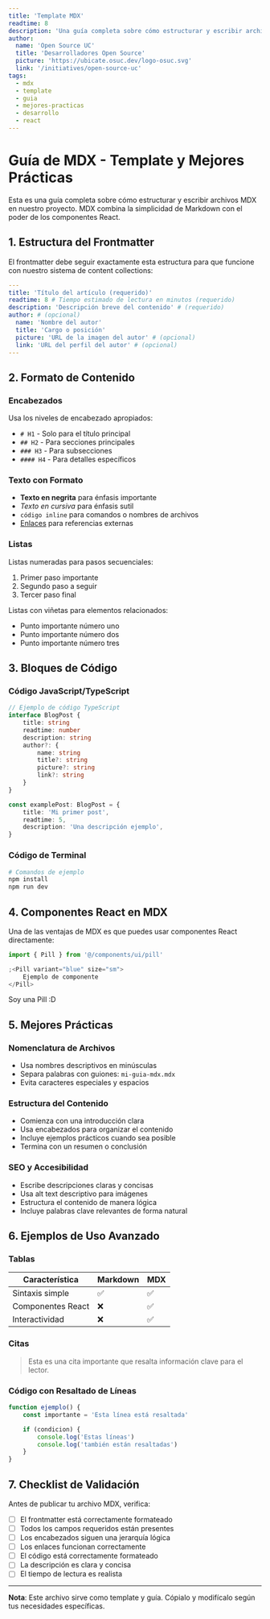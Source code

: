 ```yaml
---
title: 'Template MDX'
readtime: 8
description: 'Una guía completa sobre cómo estructurar y escribir archivos MDX en nuestro proyecto. Incluye ejemplos de frontmatter, componentes React, y mejores prácticas de formato.'
author:
  name: 'Open Source UC'
  title: 'Desarrolladores Open Source'
  picture: 'https://ubicate.osuc.dev/logo-osuc.svg'
  link: '/initiatives/open-source-uc'
tags:
  - mdx
  - template
  - guia
  - mejores-practicas
  - desarrollo
  - react
---
```


# Guía de MDX - Template y Mejores Prácticas

Esta es una guía completa sobre cómo estructurar y escribir archivos MDX en nuestro proyecto. MDX combina la simplicidad de Markdown con el poder de los componentes React.

## 1. Estructura del Frontmatter

El frontmatter debe seguir exactamente esta estructura para que funcione con nuestro sistema de content collections:

```yaml
---
title: 'Título del artículo (requerido)'
readtime: 8 # Tiempo estimado de lectura en minutos (requerido)
description: 'Descripción breve del contenido' # (requerido)
author: # (opcional)
  name: 'Nombre del autor'
  title: 'Cargo o posición'
  picture: 'URL de la imagen del autor' # (opcional)
  link: 'URL del perfil del autor' # (opcional)
---
```

## 2. Formato de Contenido

### Encabezados

Usa los niveles de encabezado apropiados:

- `# H1` - Solo para el título principal
- `## H2` - Para secciones principales
- `### H3` - Para subsecciones
- `#### H4` - Para detalles específicos

### Texto con Formato

- **Texto en negrita** para énfasis importante
- _Texto en cursiva_ para énfasis sutil
- `código inline` para comandos o nombres de archivos
- [Enlaces](https://ejemplo.com) para referencias externas

### Listas

Listas numeradas para pasos secuenciales:

1. Primer paso importante
2. Segundo paso a seguir
3. Tercer paso final

Listas con viñetas para elementos relacionados:

- Punto importante número uno
- Punto importante número dos
- Punto importante número tres

## 3. Bloques de Código

### Código JavaScript/TypeScript

```typescript
// Ejemplo de código TypeScript
interface BlogPost {
	title: string
	readtime: number
	description: string
	author?: {
		name: string
		title?: string
		picture?: string
		link?: string
	}
}

const examplePost: BlogPost = {
	title: 'Mi primer post',
	readtime: 5,
	description: 'Una descripción ejemplo',
}
```

### Código de Terminal

```bash
# Comandos de ejemplo
npm install
npm run dev
```

## 4. Componentes React en MDX

Una de las ventajas de MDX es que puedes usar componentes React directamente:


```jsx
import { Pill } from '@/components/ui/pill'

;<Pill variant="blue" size="sm">
	Ejemplo de componente
</Pill>
```

<Pill>Soy una Pill :D</Pill>

## 5. Mejores Prácticas

### Nomenclatura de Archivos

- Usa nombres descriptivos en minúsculas
- Separa palabras con guiones: `mi-guia-mdx.mdx`
- Evita caracteres especiales y espacios

### Estructura del Contenido

- Comienza con una introducción clara
- Usa encabezados para organizar el contenido
- Incluye ejemplos prácticos cuando sea posible
- Termina con un resumen o conclusión

### SEO y Accesibilidad

- Escribe descripciones claras y concisas
- Usa alt text descriptivo para imágenes
- Estructura el contenido de manera lógica
- Incluye palabras clave relevantes de forma natural

## 6. Ejemplos de Uso Avanzado

### Tablas

| Característica    | Markdown | MDX |
| ----------------- | -------- | --- |
| Sintaxis simple   | ✅       | ✅  |
| Componentes React | ❌       | ✅  |
| Interactividad    | ❌       | ✅  |

### Citas

> Esta es una cita importante que resalta información clave para el lector.

### Código con Resaltado de Líneas

```javascript {2,4-6}
function ejemplo() {
	const importante = 'Esta línea está resaltada'

	if (condicion) {
		console.log('Estas líneas')
		console.log('también están resaltadas')
	}
}
```

## 7. Checklist de Validación

Antes de publicar tu archivo MDX, verifica:

- [ ] El frontmatter está correctamente formateado
- [ ] Todos los campos requeridos están presentes
- [ ] Los encabezados siguen una jerarquía lógica
- [ ] Los enlaces funcionan correctamente
- [ ] El código está correctamente formateado
- [ ] La descripción es clara y concisa
- [ ] El tiempo de lectura es realista

---

**Nota**: Este archivo sirve como template y guía. Cópialo y modifícalo según tus necesidades específicas.
